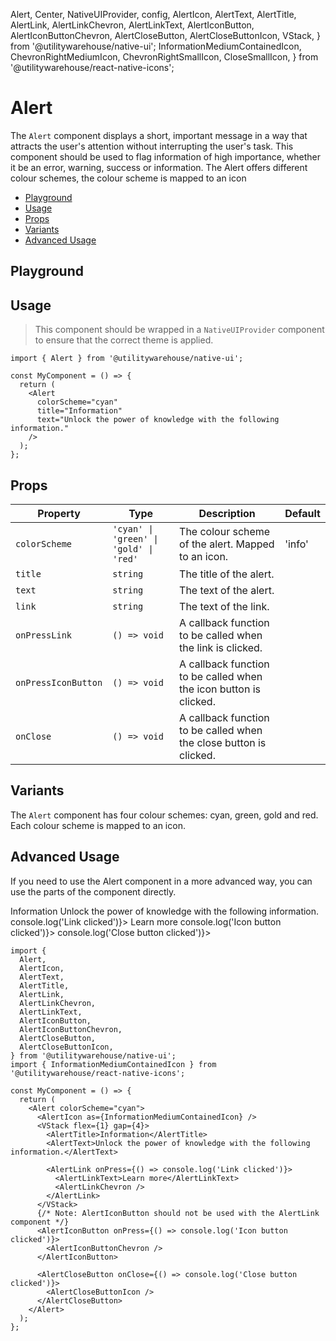   Alert,
  Center,
  NativeUIProvider,
  config,
  AlertIcon,
  AlertText,
  AlertTitle,
  AlertLink,
  AlertLinkChevron,
  AlertLinkText,
  AlertIconButton,
  AlertIconButtonChevron,
  AlertCloseButton,
  AlertCloseButtonIcon,
  VStack,
} from '@utilitywarehouse/native-ui';
  InformationMediumContainedIcon,
  ChevronRightMediumIcon,
  ChevronRightSmallIcon,
  CloseSmallIcon,
} from '@utilitywarehouse/react-native-icons';

<Meta of={Stories} />

<ViewFigmaButton url="https://www.figma.com/design/3RY3OvLA88yZksRjOfjQJm/UW-App-UI?node-id=1746-4235" />

<BackToTopButton />

# Alert

The `Alert` component displays a short, important message in a way that attracts the user's attention without interrupting the user's task.
This component should be used to flag information of high importance, whether it be an error, warning, success or information.
The Alert offers different colour schemes, the colour scheme is mapped to an icon

- [Playground](#playground)
- [Usage](#usage)
- [Props](#props)
- [Variants](#variants)
- [Advanced Usage](#advanced-usage)

## Playground

<Primary />

<Controls />

## Usage

> This component should be wrapped in a `NativeUIProvider` component to ensure that the correct theme is applied.

<Canvas>
  <NativeUIProvider>
    <Alert
      colorScheme="cyan"
      title="Information"
      text="Unlock the power of knowledge with the following information."
    />
  </NativeUIProvider>
</Canvas>

```tsx
import { Alert } from '@utilitywarehouse/native-ui';

const MyComponent = () => {
  return (
    <Alert
      colorScheme="cyan"
      title="Information"
      text="Unlock the power of knowledge with the following information."
    />
  );
};
```

## Props

| Property            | Type                                   | Description                                                        | Default |
| ------------------- | -------------------------------------- | ------------------------------------------------------------------ | ------- |
| `colorScheme`       | `'cyan' \| 'green' \| 'gold' \| 'red'` | The colour scheme of the alert. Mapped to an icon.                 | 'info'  |
| `title`             | `string`                               | The title of the alert.                                            |         |
| `text`              | `string`                               | The text of the alert.                                             |         |
| `link`              | `string`                               | The text of the link.                                              |         |
| `onPressLink`       | `() => void`                           | A callback function to be called when the link is clicked.         |         |
| `onPressIconButton` | `() => void`                           | A callback function to be called when the icon button is clicked.  |         |
| `onClose`           | `() => void`                           | A callback function to be called when the close button is clicked. |         |

## Variants

The `Alert` component has four colour schemes: cyan, green, gold and red. Each colour scheme is mapped to an icon.

<Canvas of={Stories.Variants} />

## Advanced Usage

If you need to use the Alert component in a more advanced way, you can use the parts of the component directly.

<Canvas>
  <NativeUIProvider>
    <Alert colorScheme="cyan">
      <AlertIcon />
      <VStack flex={1} gap={4}>
        <AlertTitle>Information</AlertTitle>
        <AlertText>Unlock the power of knowledge with the following information.</AlertText>
        <AlertLink onPress={() => console.log('Link clicked')}>
          <AlertLinkText>Learn more</AlertLinkText>
          <AlertLinkChevron />
        </AlertLink>
      </VStack>
      <AlertIconButton onPress={() => console.log('Icon button clicked')}>
        <AlertIconButtonChevron />
      </AlertIconButton>
      <AlertCloseButton onClose={() => console.log('Close button clicked')}>
        <AlertCloseButtonIcon />
      </AlertCloseButton>
    </Alert>

  </NativeUIProvider>
</Canvas>

```tsx
import {
  Alert,
  AlertIcon,
  AlertText,
  AlertTitle,
  AlertLink,
  AlertLinkChevron,
  AlertLinkText,
  AlertIconButton,
  AlertIconButtonChevron,
  AlertCloseButton,
  AlertCloseButtonIcon,
} from '@utilitywarehouse/native-ui';
import { InformationMediumContainedIcon } from '@utilitywarehouse/react-native-icons';

const MyComponent = () => {
  return (
    <Alert colorScheme="cyan">
      <AlertIcon as={InformationMediumContainedIcon} />
      <VStack flex={1} gap={4}>
        <AlertTitle>Information</AlertTitle>
        <AlertText>Unlock the power of knowledge with the following information.</AlertText>

        <AlertLink onPress={() => console.log('Link clicked')}>
          <AlertLinkText>Learn more</AlertLinkText>
          <AlertLinkChevron />
        </AlertLink>
      </VStack>
      {/* Note: AlertIconButton should not be used with the AlertLink component */}
      <AlertIconButton onPress={() => console.log('Icon button clicked')}>
        <AlertIconButtonChevron />
      </AlertIconButton>

      <AlertCloseButton onClose={() => console.log('Close button clicked')}>
        <AlertCloseButtonIcon />
      </AlertCloseButton>
    </Alert>
  );
};
```
